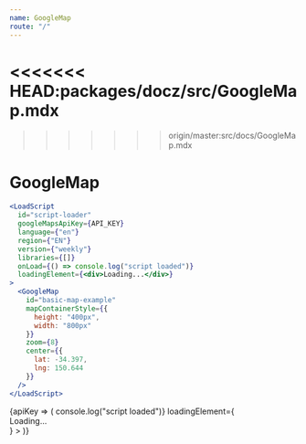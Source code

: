 ```yaml
---
name: GoogleMap
route: "/"
---
```


<<<<<<< HEAD:packages/docz/src/GoogleMap.mdx
=======
>>>>>>> origin/master:src/docs/GoogleMap.mdx

# GoogleMap

```jsx
<LoadScript
  id="script-loader"
  googleMapsApiKey={API_KEY}
  language={"en"}
  region={"EN"}
  version={"weekly"}
  libraries={[]}
  onLoad={() => console.log("script loaded")}
  loadingElement={<div>Loading...</div>}
>
  <GoogleMap
    id="basic-map-example"
    mapContainerStyle={{
      height: "400px",
      width: "800px"
    }}
    zoom={8}
    center={{
      lat: -34.397,
      lng: 150.644
    }}
  />
</LoadScript>
```

<WithApiKey>
  {apiKey => (
    <LoadScript
      id="script-loader"
      googleMapsApiKey={apiKey}
      language={"en"}
      region={"EN"}
      version={"weekly"}
      libraries={[]}
      onLoad={() => console.log("script loaded")}
      loadingElement={<div>Loading...</div>}
    >
      <GoogleMap
        id="basic-map-example"
        mapContainerStyle={{
          height: "400px",
          width: "800px"
        }}
        zoom={8}
        center={{
          lat: -34.397,
          lng: 150.644
        }}
      />
    </LoadScript>
  )}
</WithApiKey>

